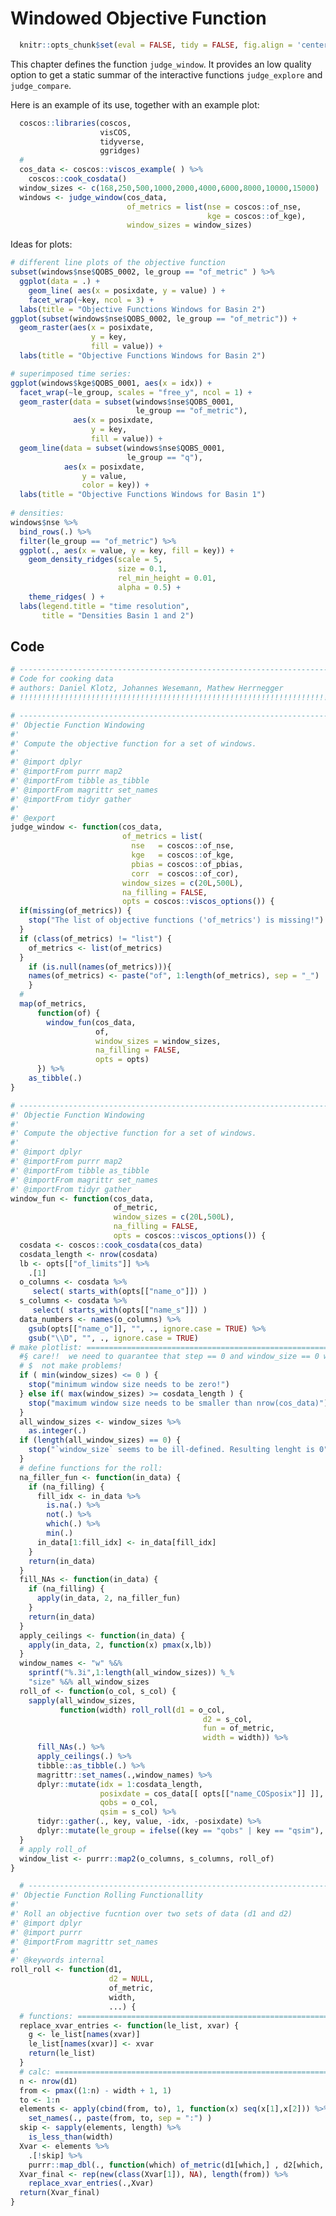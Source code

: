 # Windowed Objective Function

```r
  knitr::opts_chunk$set(eval = FALSE, tidy = FALSE, fig.align = 'center')
```

This chapter defines the function `judge_window`. It provides an low quality 
option to get a static summar of the interactive functions `judge_explore` and 
`judge_compare`.

Here is an example of its use, together with an example plot:
```r
  coscos::libraries(coscos,
                    visCOS, 
                    tidyverse, 
                    ggridges)
  # 
  cos_data <- coscos::viscos_example( ) %>% 
    coscos::cook_cosdata()
  window_sizes <- c(168,250,500,1000,2000,4000,6000,8000,10000,15000)
  windows <- judge_window(cos_data,
                          of_metrics = list(nse = coscos::of_nse, 
                                            kge = coscos::of_kge), 
                          window_sizes = window_sizes)
```

Ideas for plots:
```r
# different line plots of the objective function
subset(windows$nse$QOBS_0002, le_group == "of_metric" ) %>% 
  ggplot(data = .) +
    geom_line( aes(x = posixdate, y = value) ) + 
    facet_wrap(~key, ncol = 3) +
  labs(title = "Objective Functions Windows for Basin 2")
ggplot(subset(windows$nse$QOBS_0002, le_group == "of_metric")) + 
  geom_raster(aes(x = posixdate, 
                  y = key, 
                  fill = value)) +
  labs(title = "Objective Functions Windows for Basin 2")

# superimposed time series:
ggplot(windows$kge$QOBS_0001, aes(x = idx)) + 
  facet_wrap(~le_group, scales = "free_y", ncol = 1) +
  geom_raster(data = subset(windows$nse$QOBS_0001, 
                            le_group == "of_metric"), 
              aes(x = posixdate, 
                  y = key, 
                  fill = value)) +
  geom_line(data = subset(windows$nse$QOBS_0001, 
                          le_group == "q"), 
            aes(x = posixdate, 
                y = value, 
                color = key)) +
  labs(title = "Objective Functions Windows for Basin 1")
  
# densities:
windows$nse %>% 
  bind_rows(.) %>% 
  filter(le_group == "of_metric") %>% 
  ggplot(., aes(x = value, y = key, fill = key)) + 
    geom_density_ridges(scale = 5, 
                        size = 0.1, 
                        rel_min_height = 0.01, 
                        alpha = 0.5) +
    theme_ridges( ) +
  labs(legend.title = "time resolution",
       title = "Densities Basin 1 and 2")
```


## Code 

```r
# ---------------------------------------------------------------------------
# Code for cooking data
# authors: Daniel Klotz, Johannes Wesemann, Mathew Herrnegger
# !!!!!!!!!!!!!!!!!!!!!!!!!!!!!!!!!!!!!!!!!!!!!!!!!!!!!!!!!!!!!!!!!!!!!!!!!!!

```


```r
# --------------------------------------------------------------------------
#' Objectie Function Windowing 
#' 
#' Compute the objective function for a set of windows.
#'
#' @import dplyr
#' @importFrom purrr map2
#' @importFrom tibble as_tibble
#' @importFrom magrittr set_names
#' @importFrom tidyr gather 
#'
#' @export
judge_window <- function(cos_data,
                         of_metrics = list(
                           nse   = coscos::of_nse,
                           kge   = coscos::of_kge,
                           pbias = coscos::of_pbias,
                           corr  = coscos::of_cor),
                         window_sizes = c(20L,500L), 
                         na_filling = FALSE,
                         opts = coscos::viscos_options()) {
  if(missing(of_metrics)) {
    stop("The list of objective functions ('of_metrics') is missing!")
  }
  if (class(of_metrics) != "list") {
    of_metrics <- list(of_metrics)
  }
    if (is.null(names(of_metrics))){
    names(of_metrics) <- paste("of", 1:length(of_metrics), sep = "_")
    }
  #
  map(of_metrics, 
      function(of) {
        window_fun(cos_data,
                   of,
                   window_sizes = window_sizes,
                   na_filling = FALSE,
                   opts = opts) 
      }) %>% 
    as_tibble(.)
}

```


```r
# --------------------------------------------------------------------------
#' Objectie Function Windowing 
#' 
#' Compute the objective function for a set of windows.
#'
#' @import dplyr
#' @importFrom purrr map2
#' @importFrom tibble as_tibble
#' @importFrom magrittr set_names
#' @importFrom tidyr gather 
window_fun <- function(cos_data,
                       of_metric,
                       window_sizes = c(20L,500L), 
                       na_filling = FALSE,
                       opts = coscos::viscos_options()) {
  cosdata <- coscos::cook_cosdata(cos_data)
  cosdata_length <- nrow(cosdata)
  lb <- opts[["of_limits"]] %>% 
    .[1]
  o_columns <- cosdata %>%
     select( starts_with(opts[["name_o"]]) )
  s_columns <- cosdata %>%
     select( starts_with(opts[["name_s"]]) )
  data_numbers <- names(o_columns) %>%
    gsub(opts[["name_o"]], "", ., ignore.case = TRUE) %>%
    gsub("\\D", "", ., ignore.case = TRUE)
# make plotlist: =========================================================
  #§ care!!  we need to quarantee that step == 0 and window_size == 0 will 
  # $  not make problems!
  if ( min(window_sizes) <= 0 ) {
    stop("minimum window size needs to be zero!")
  } else if( max(window_sizes) >= cosdata_length ) {
    stop("maximum window size needs to be smaller than nrow(cos_data)")
  } 
  all_window_sizes <- window_sizes %>% 
    as.integer(.)
  if (length(all_window_sizes) == 0) {
    stop("`window_size` seems to be ill-defined. Resulting lenght is 0")
  }
  # define functions for the roll: 
  na_filler_fun <- function(in_data) {
    if (na_filling) {
      fill_idx <- in_data %>% 
        is.na(.) %>% 
        not(.) %>% 
        which(.) %>% 
        min(.)
      in_data[1:fill_idx] <- in_data[fill_idx]
    }
    return(in_data)
  }
  fill_NAs <- function(in_data) {
    if (na_filling) {
      apply(in_data, 2, na_filler_fun)
    } 
    return(in_data)
  }
  apply_ceilings <- function(in_data) {
    apply(in_data, 2, function(x) pmax(x,lb)) 
  }
  window_names <- "w" %&% 
    sprintf("%.3i",1:length(all_window_sizes)) %_% 
    "size" %&% all_window_sizes
  roll_of <- function(o_col, s_col) {
    sapply(all_window_sizes, 
           function(width) roll_roll(d1 = o_col,
                                           d2 = s_col,
                                           fun = of_metric, 
                                           width = width)) %>%
      fill_NAs(.) %>%
      apply_ceilings(.) %>% 
      tibble::as_tibble(.) %>% 
      magrittr::set_names(.,window_names) %>% 
      dplyr::mutate(idx = 1:cosdata_length,
                    posixdate = cos_data[[ opts[["name_COSposix"]] ]],
                    qobs = o_col, 
                    qsim = s_col) %>% 
      tidyr::gather(., key, value, -idx, -posixdate) %>% 
      dplyr::mutate(le_group = ifelse((key == "qobs" | key == "qsim"), "q", "of_metric"))
  }
  # apply roll_of 
  window_list <- purrr::map2(o_columns, s_columns, roll_of)
}

```


```r
  # --------------------------------------------------------------------------
#' Objectie Function Rolling Functionallity
#' 
#' Roll an objective fucntion over two sets of data (d1 and d2)
#' @import dplyr
#' @import purrr 
#' @importFrom magrittr set_names
#'
#' @keywords internal
roll_roll <- function(d1, 
                      d2 = NULL, 
                      of_metric,
                      width,
                      ...) {
  # functions: =============================================================
  replace_xvar_entries <- function(le_list, xvar) {
    g <- le_list[names(xvar)]
    le_list[names(xvar)] <- xvar
    return(le_list)
  }
  # calc: ==================================================================
  n <- nrow(d1)
  from <- pmax((1:n) - width + 1, 1)
  to <- 1:n
  elements <- apply(cbind(from, to), 1, function(x) seq(x[1],x[2])) %>% 
    set_names(., paste(from, to, sep = ":") )
  skip <- sapply(elements, length) %>% 
    is_less_than(width)
  Xvar <- elements %>% 
    .[!skip] %>% 
    purrr::map_dbl(., function(which) of_metric(d1[which,] , d2[which, ]))
  Xvar_final <- rep(new(class(Xvar[1]), NA), length(from)) %>% 
    replace_xvar_entries(.,Xvar)
  return(Xvar_final)
}

```



